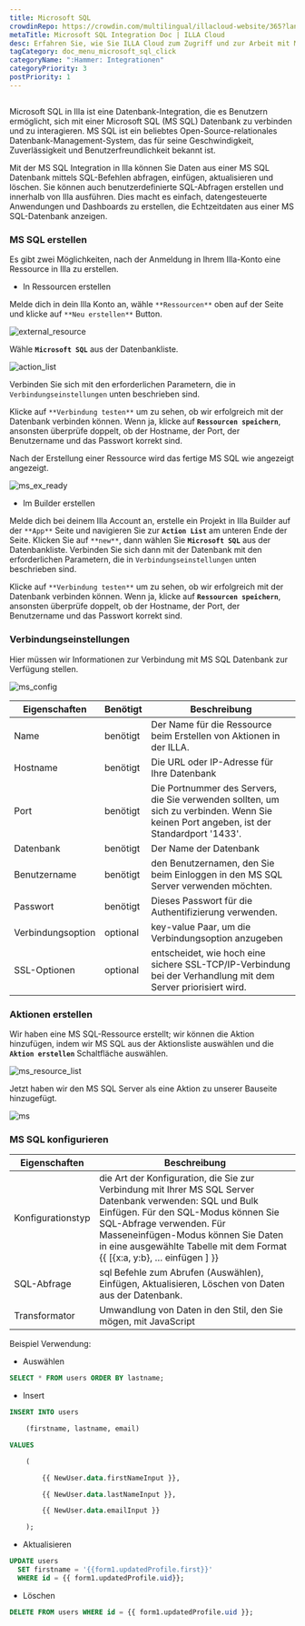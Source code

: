 ```yaml
---
title: Microsoft SQL
crowdinRepo: https://crowdin.com/multilingual/illacloud-website/365?languages=de&filter=basic&value=0
metaTitle: Microsoft SQL Integration Doc | ILLA Cloud
desc: Erfahren Sie, wie Sie ILLA Cloud zum Zugriff und zur Arbeit mit Microsoft SQL-Daten verwenden. Erstellen Sie Apps, visualisieren Sie Daten und automatisieren Sie Workflows mit ILLA Cloud.
tagCategory: doc_menu_microsoft_sql_click
categoryName: ":Hammer: Integrationen"
categoryPriority: 3
postPriority: 1
---
```


## <h2 hidden>Was ist Microsoft SQL?</h2>

Microsoft SQL in Illa ist eine Datenbank-Integration, die es Benutzern ermöglicht, sich mit einer Microsoft SQL (MS SQL) Datenbank zu verbinden und zu interagieren. MS SQL ist ein beliebtes Open-Source-relationales Datenbank-Management-System, das für seine Geschwindigkeit, Zuverlässigkeit und Benutzerfreundlichkeit bekannt ist.

Mit der MS SQL Integration in Illa können Sie Daten aus einer MS SQL Datenbank mittels SQL-Befehlen abfragen, einfügen, aktualisieren und löschen. Sie können auch benutzerdefinierte SQL-Abfragen erstellen und innerhalb von Illa ausführen. Dies macht es einfach, datengesteuerte Anwendungen und Dashboards zu erstellen, die Echtzeitdaten aus einer MS SQL-Datenbank anzeigen.

### MS SQL erstellen

Es gibt zwei Möglichkeiten, nach der Anmeldung in Ihrem Illa-Konto eine Ressource in Illa zu erstellen.

-   In Ressourcen erstellen

Melde dich in dein Illa Konto an, wähle `**Ressourcen**` oben auf der Seite und klicke auf `**Neu erstellen**` Button.

![external_resource](https://cdn.illacloud.com/official-website/img/docs/external_resource.png)

Wähle **`Microsoft SQL`** aus der Datenbankliste.

![action_list](https://cdn.illacloud.com/official-website/img/docs/action_list.png)

Verbinden Sie sich mit den erforderlichen Parametern, die in `Verbindungseinstellungen` unten beschrieben sind.

Klicke auf `**Verbindung testen**` um zu sehen, ob wir erfolgreich mit der Datenbank verbinden können. Wenn ja, klicke auf **`Ressourcen speichern`**, ansonsten überprüfe doppelt, ob der Hostname, der Port, der Benutzername und das Passwort korrekt sind.

Nach der Erstellung einer Ressource wird das fertige MS SQL wie angezeigt angezeigt.

![ms_ex_ready](https://cdn.illacloud.com/official-website/img/docs/ms_ex_ready.png)

-   Im Builder erstellen

Melde dich bei deinem Illa Account an, erstelle ein Projekt in Illa Builder auf der `**App**` Seite und navigieren Sie zur **`Action List`** am unteren Ende der Seite. Klicken Sie auf `**new**`, dann wählen Sie **`Microsoft SQL`** aus der Datenbankliste. Verbinden Sie sich dann mit der Datenbank mit den erforderlichen Parametern, die in `Verbindungseinstellungen` unten beschrieben sind.

Klicke auf `**Verbindung testen**` um zu sehen, ob wir erfolgreich mit der Datenbank verbinden können. Wenn ja, klicke auf **`Ressourcen speichern`**, ansonsten überprüfe doppelt, ob der Hostname, der Port, der Benutzername und das Passwort korrekt sind.

### Verbindungseinstellungen

Hier müssen wir Informationen zur Verbindung mit MS SQL Datenbank zur Verfügung stellen.

![ms_config](https://cdn.illacloud.com/official-website/img/docs/ms_config.png)

| Eigenschaften         | Benötigt | Beschreibung                                                                                                                            |
| --------------------- | -------- | --------------------------------------------------------------------------------------------------------------------------------------- |
| Name                  | benötigt | Der Name für die Ressource beim Erstellen von Aktionen in der ILLA.                                                                     |
| Hostname              | benötigt | Die URL oder IP-Adresse für Ihre Datenbank                                                                                              |
| Port                  | benötigt | Die Portnummer des Servers, die Sie verwenden sollten, um sich zu verbinden. Wenn Sie keinen Port angeben, ist der Standardport '1433'. |
| Datenbank             | benötigt | Der Name der Datenbank                                                                                                                  |
| Benutzername          | benötigt | den Benutzernamen, den Sie beim Einloggen in den MS SQL Server verwenden möchten.                                                       |
| Passwort              | benötigt | Dieses Passwort für die Authentifizierung verwenden.                                                                                    |
| Verbindungsoption     | optional | key-value Paar, um die Verbindungsoption anzugeben                                                                                      |
| SSL-Optionen          | optional | entscheidet, wie hoch eine sichere SSL-TCP/IP-Verbindung bei der Verhandlung mit dem Server priorisiert wird.                           |

### Aktionen erstellen

Wir haben eine MS SQL-Ressource erstellt; wir können die Aktion hinzufügen, indem wir MS SQL aus der Aktionsliste auswählen und die **`Aktion erstellen`** Schaltfläche auswählen.

![ms_resource_list](https://cdn.illacloud.com/official-website/img/docs/ms_resource_list.png)

Jetzt haben wir den MS SQL Server als eine Aktion zu unserer Bauseite hinzugefügt.

![ms](https://cdn.illacloud.com/official-website/img/docs/ms.png)

### MS SQL konfigurieren

| Eigenschaften     | Beschreibung                                                                                                                                                                                                                                                                                   |
| ----------------- | ---------------------------------------------------------------------------------------------------------------------------------------------------------------------------------------------------------------------------------------------------------------------------------------------- |
| Konfigurationstyp | die Art der Konfiguration, die Sie zur Verbindung mit Ihrer MS SQL Server Datenbank verwenden: SQL und Bulk Einfügen. Für den SQL-Modus können Sie SQL-Abfrage verwenden. Für Masseneinfügen-Modus können Sie Daten in eine ausgewählte Tabelle mit dem Format {{ [{x:a, y:b}, … einfügen ] }} |
| SQL-Abfrage       | sql Befehle zum Abrufen (Auswählen), Einfügen, Aktualisieren, Löschen von Daten aus der Datenbank.                                                                                                                                                                                             |
| Transformator     | Umwandlung von Daten in den Stil, den Sie mögen, mit JavaScript                                                                                                                                                                                                                                |

Beispiel Verwendung:

-   Auswählen

```sql
SELECT * FROM users ORDER BY lastname;
```

-   Insert

```sql
INSERT INTO users

	(firstname, lastname, email)

VALUES

	(

		{{ NewUser.data.firstNameInput }},

		{{ NewUser.data.lastNameInput }},

		{{ NewUser.data.emailInput }}

	);
```

-   Aktualisieren

```sql
UPDATE users
  SET firstname = '{{form1.updatedProfile.first}}'
  WHERE id = {{ form1.updatedProfile.uid}};
```

-   Löschen

```sql
DELETE FROM users WHERE id = {{ form1.updatedProfile.uid }};
```
